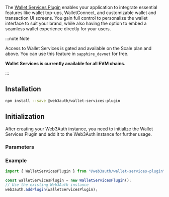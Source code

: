 
The [Wallet Services Plugin](https://npmjs.com/package/@web3auth/wallet-services-plugin) enables
your application to integrate essential features like wallet top-ups, WalletConnect, and
customizable wallet and transaction UI screens. You gain full control to personalize the wallet
interface to suit your brand, while also having the option to embed a seamless wallet experience
directly for your users.

:::note Note

Access to Wallet Services is gated and available on the Scale plan and above. You can use this
feature in `sapphire_devnet` for free.

**Wallet Services is currently available for all EVM chains.**

:::

## Installation

```bash npm2yarn
npm install --save @web3auth/wallet-services-plugin
```

## Initialization

After creating your Web3Auth instance, you need to initialize the Wallet Services Plugin and add it
to the Web3Auth instance for further usage.

### Parameters

<PluginConfig />

### Example

```ts
import { WalletServicesPlugin } from "@web3auth/wallet-services-plugin";

const walletServicesPlugin = new WalletServicesPlugin();
// Use the existing Web3Auth instance
web3auth.addPlugin(walletServicesPlugin);
```
